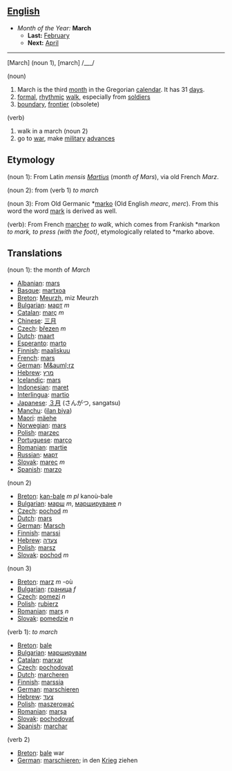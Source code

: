 == [[English]] ==
*''Month of the Year:'' '''March'''
**'''Last:''' [[February]]
**'''Next:''' [[April]]
----
[March] (noun 1), [march] /___/

(noun)

#March is the third [[month]] in the Gregorian [[calendar]]. It has 31 [[day]]s.
#[[formal]], [[rhythmic]] [[walk]], especially from [[soldier]]s
#[[boundary]], [[frontier]] (obsolete)

(verb)

#walk in a march (noun 2)
#go to [[war]], make [[military]] [[advance]]s

==Etymology==
(noun 1): From Latin ''mensis [[Martius]]'' (''month of Mars''), via old French ''Marz''.

(noun 2): from (verb 1) ''to march''

(noun 3): From Old Germanic *[[marko]] (Old English ''mearc'', ''merc''). From this word the word [[mark]] is derived as well.

(verb): From French [[marcher]] ''to walk'', which comes from Frankish *markon ''to mark, to press (with the foot)'', etymologically related to *marko above.

==Translations==
(noun 1): the month of ''March''
*[[Albanian]]: [[mars]]
*[[Basque]]: [[martxoa]]
*[[Breton]]: [[Meurzh]], miz Meurzh
*[[Bulgarian]]: [[март]] ''m''
*[[Catalan]]: [[març]] ''m''
*[[Chinese]]: [[三月]]
*[[Czech]]: [[březen]] ''m''
*[[Dutch]]: [[maart]]
*[[Esperanto]]: [[marto]]
*[[Finnish]]: [[maaliskuu]]
*[[French]]: [[mars]]
*[[German]]: [[M&auml;rz]]
*[[Hebrew]]: [[מרץ]]
*[[Icelandic]]: [[mars]]
*[[Indonesian]]: [[maret]]
*[[Interlingua]]: [[martio]]
*[[Japanese]]: [[３月]] (さんがつ, sangatsu)
*[[Manchu]]: ([[ilan biya]])
*[[Maori]]: [[mäehe]]
*[[Norwegian]]: [[mars]]
*[[Polish]]: [[marzec]]
*[[Portuguese]]: [[março]]
*[[Romanian]]: [[martie]]
*[[Russian]]: [[март]]
*[[Slovak]]: [[marec]] ''m''
*[[Spanish]]: [[marzo]]

(noun 2)
*[[Breton]]: [[kan-bale]] ''m pl'' kanoù-bale
*[[Bulgarian]]: [[марш]] ''m'', [[маршируване]] ''n''
*[[Czech]]: [[pochod]] ''m''
*[[Dutch]]: [[mars]]
*[[German]]: [[Marsch]]
*[[Finnish]]: [[marssi]]
*[[Hebrew]]: [[צעדה]]
*[[Polish]]: [[marsz]]
*[[Slovak]]: [[pochod]] ''m''

(noun 3)
*[[Breton]]: [[marz]] ''m'' -où
*[[Bulgarian]]: [[граница]] ''f''
*[[Czech]]: [[pomezí]] ''n''
*[[Polish]]: [[rubierz]]
*[[Romanian]]: [[marş]] ''n''
*[[Slovak]]: [[pomedzie]] ''n''


(verb 1): ''to march''
*[[Breton]]: [[bale]]
*[[Bulgarian]]: [[марширувам]]
*[[Catalan]]: [[marxar]]
*[[Czech]]: [[pochodovat]]
*[[Dutch]]: [[marcheren]]
*[[Finnish]]: [[marssia]]
*[[German]]: [[marschieren]]
*[[Hebrew]]: [[צעד]]
*[[Polish]]: [[maszerować]]
*[[Romanian]]: [[marşa]]
*[[Slovak]]: [[pochodovať]]
*[[Spanish]]: [[marchar]]

(verb 2)
*[[Breton]]: [[bale]] war
*[[German]]: [[marschieren]]; in den [[Krieg]] ziehen